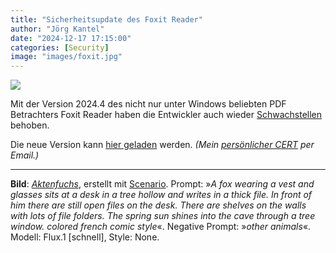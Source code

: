 ```yaml
---
title: "Sicherheitsupdate des Foxit Reader"
author: "Jörg Kantel"
date: "2024-12-17 17:15:00"
categories: [Security]
image: "images/foxit.jpg"
---
```


[![](images/foxit-b.jpg)](https://www.flickr.com/photos/schockwellenreiter/54024852102/)

Mit der Version 2024.4 des nicht nur unter Windows beliebten PDF Betrachters Foxit Reader haben die Entwickler auch wieder [Schwachstellen](https://www.foxit.com/support/security-bulletins.html) behoben.

Die neue Version kann [hier geladen](https://www.foxitsoftware.com/downloads/#Foxit-Reader/) werden. *(Mein [persönlicher CERT](https://wwwuser.gwdguser.de/~mreiman1/) per Email.)*

---

**Bild**: *[Aktenfuchs](https://www.flickr.com/photos/schockwellenreiter/54024852102/)*, erstellt mit [Scenario](http://cognitiones.kantel-chaos-team.de/technikgeschichte/rechnerundnetze/scenario.html). Prompt: »*A fox wearing a vest and glasses sits at a desk in a tree hollow and writes in a thick file. In front of him there are still open files on the desk. There are shelves on the walls with lots of file folders. The spring sun shines into the cave through a tree window. colored french comic style*«. Negative Prompt: »*other animals*«. Modell: Flux.1 [schnell], Style: None.